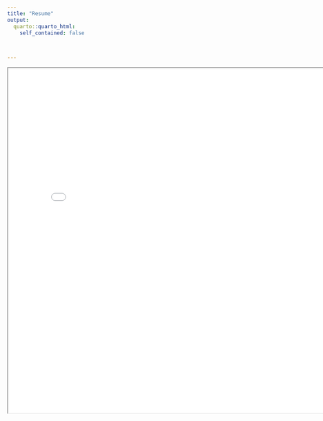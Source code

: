 ```yaml
---
title: "Resume"
output:
  quarto::quarto_html:
    self_contained: false
    


---
```


<iframe
  width="800"
  height="800"
  src="GregoryEhlingerResume.pdf">
</iframe>

```r

 


```


